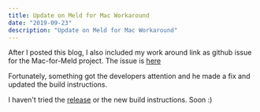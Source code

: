 ```yaml
---
title: Update on Meld for Mac Workaround
date: "2019-09-23"
description: "Update on Meld for Mac Workaround"
---
```


After I posted this blog, I also included my work around link as github issue
for the Mac-for-Meld project.  The issue is [here](https://github.com/yousseb/meld/issues/93)

Fortunately, something got the developers attention and he made a fix and
updated the build instructions.

I haven't tried the [release](https://github.com/yousseb/meld/releases/tag/osx-16) or the
new build instructions.  Soon :)

